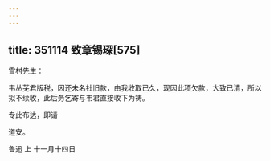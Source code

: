 ```yaml
---
---
---
```

title: 351114 致章锡琛[575]
---




雪村先生：

韦丛芜君版税，因还未名社旧款，由我收取已久，现因此项欠款，大致已清，所以拟不续收，此后务乞寄与韦君直接收下为祷。

专此布达，即请

道安。

鲁迅 上 十一月十四日
